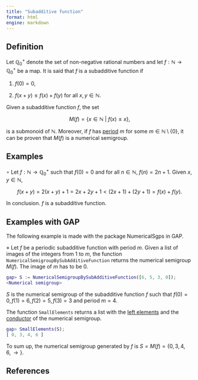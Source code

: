```yaml
---
title: "Subadditive function"
format: html
engine: markdown
---
```


<!-- Definición de Num. Sem. -->

## Definition

Let $\mathbb{Q}_0^+$ denote the set of non-negative rational numbers and let $f : \mathbb{N} \to \mathbb{Q}_0^+$ be a map. It is said that $f$ is a subadditive function if

1.  $f(0) = 0$,

2.  $f(x + y) \le f(x) + f(y)$ for all $x, y \in \mathbb{N}$.

Given a subadditive function $f$, the set

$$
M(f) = \{x \in \mathbb{N} ~ | ~ f(x) \le x\},
$$

is a submonoid of $\mathbb{N}$. Moreover, if $f$ has [period](Period-of-a-subadditive-function.qmd) $m$ for some $m \in \mathbb{N} \setminus \{0\}$, it can be proven that $M(f)$ is a numerical semigroup.

## Examples

$\circ$ Let $f: \mathbb{N} \to \mathbb{Q}_0^+$ such that $f(0) = 0$ and for all $n \in \mathbb{N}$, $f(n) = 2n + 1$. Given $x, y \in \mathbb{N}$,

$$
f(x + y) = 2(x + y) + 1 = 2x + 2y + 1 < (2x + 1) + (2y + 1) = f(x) + f(y).
$$

In conclusion. $f$ is a subadditive function.

## Examples with GAP

The following example is made with the package NumericalSgps in GAP.

$\diamond$ Let $f$ be a periodic subadditive function with period $m$. Given a list of images of the integers from $1$ to $m$, the function `NumericalSemigroupBySubAdditiveFunction` returns the numerical semigroup $M(f)$. The image of $m$ has to be $0$.

``` gap
gap> S := NumericalSemigroupBySubAdditiveFunction([6, 5, 3, 0]);
<Numerical semigroup>
```

$S$ is the numerical semigroup of the subadditive function $f$ such that $f(0) = 0, f(1) = 6, f(2) = 5, f(3) = 3$ and period $m = 4$.

The function `SmallElements` returns a list with the [left elements](../Basic-concepts/Left-elements.qmd) and the [conductor](../Basic-concepts/Conductor.qmd) of the numerical semigroup.

``` gap
gap> SmallElements(S);
[ 0, 3, 4, 6 ]
```

To sum up, the numerical semigroup generated by $f$ is $S = M(f) = \{0, 3, 4, 6, \rightarrow\}$.

## References
